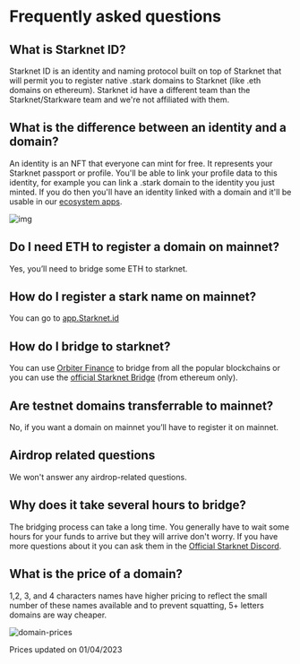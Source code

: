 # Frequently asked questions

## What is Starknet ID?

Starknet ID is an identity and naming protocol built on top of Starknet that will permit you to register native .stark domains to Starknet (like .eth domains on ethereum). Starknet id have a different team than the Starknet/Starkware team and we're not affiliated with them.

## What is the difference between an identity and a domain?

An identity is an NFT that everyone can mint for free. It represents your Starknet passport or profile. You'll be able to link your profile data to this identity, for example you can link a .stark domain to the identity you just minted. If you do then you'll have an identity linked with a domain and it'll be usable in our [ecosystem apps](/ecosystem/integrations).

![img](/illustrations/identityVsDomain.webp)

## Do I need ETH to register a domain on mainnet?

Yes, you’ll need to bridge some ETH to starknet.

## How do I register a stark name on mainnet?

You can go to [app.Starknet.id](http://app.Starknet.id/)

## How do I bridge to starknet?

You can use [Orbiter Finance](https://www.orbiter.finance/?source=Ethereum&dest=Starknet) to bridge from all the popular blockchains or you can use the [official Starknet Bridge](https://starkgate.starknet.io/) (from ethereum only).

## Are testnet domains transferrable to mainnet?

No, if you want a domain on mainnet you’ll have to register it on mainnet.

## Airdrop related questions

We won't answer any airdrop-related questions.

## Why does it take several hours to bridge?

The bridging process can take a long time. You generally have to wait some hours for your funds to arrive but they will arrive don't worry. If you have more questions about it you can ask them in the [Official Starknet Discord](https://discord.com/invite/qypnmzkhbc).

## What is the price of a domain?

1,2, 3, and 4 characters names have higher pricing to reflect the small number of these names available and to prevent squatting, 5+ letters domains are way cheaper.

![domain-prices](public/illustrations/domain-prices.webp)

Prices updated on 01/04/2023
